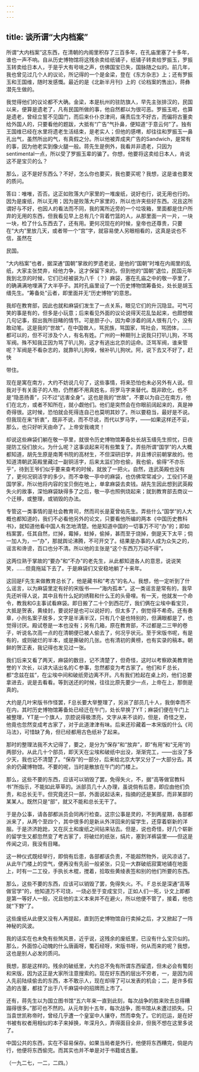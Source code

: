 ```yaml
---
---
---
```

title: 谈所谓“大内档案”
---



所谓“大内档案”这东西，在清朝的内阁里积存了三百多年，在孔庙里塞了十多年，谁也一声不响。自从历史博物馆将这残余卖给纸铺子，纸铺子转卖给罗振玉，罗振玉转卖给日本人，于是乎大有号咷之声，仿佛国宝已失，国脉随之似的。前几年，我也曾见过几个人的议论，所记得的一个是金梁，登在《东方杂志》上；还有罗振玉和王国维，随时发感慨。最近的是《北新半月刊》上的《论档案的售出》，蒋彝潜先生做的。

我觉得他们的议论都不大确。金梁，本是杭州的驻防旗人，早先主张排汉的，民国以来，便算是遗老了，凡有民国所做的事，他自然都以为很可恶。罗振玉呢，也算是遗老，曾经立誓不见国门，而后来仆仆京津间，痛责后生不好古，而偏将古董卖给外国人的，只要看他的题跋，大抵有“广告”气扑鼻，便知道“于意云何”了。独有王国维已经在水里将遗老生活结束，是老实人；但他的感喟，却往往和罗振玉一鼻孔出气，虽然所出的气，有真假之分。所以他被弄成夹广告的Sandwich，是常有的事，因为他老实到像火腿一般。蒋先生是例外，我看并非遗老，只因为sentimental一点，所以受了罗振玉辈的骗了。你想，他要将这卖给日本人，肯说这不是宝贝的么？

那么，这不是好东西么？不好，怎么你也要买，我也要买呢？我想，这是谁也要发的质问。

答曰：唯唯，否否。这正如败落大户家里的一堆废纸，说好也行，说无用也行的。因为是废纸，所以无用；因为是败落大户家里的，所以也许夹些好东西。况且这所谓好与不好，也因人的看法而不同，我的寓所近旁的一个垃圾箱，里面都是住户所弃的无用的东西，但我看见早上总有几个背着竹篮的人，从那里面一片一片，一块一块，检了什么东西去了，还有用。更何况现在的时候，皇帝也还尊贵，只要在“大内”里放几天，或者带一个“宫”字，就容易使人另眼相看的，这真是说也不信，虽然在

民国。

“大内档案”也者，据深通“国朝”掌故的罗遗老说，是他的“国朝”时堆在内阁里的乱纸，大家主张焚弃，经他力争，这才保留下来的。但到他的“国朝”退位，民国元年我到北京的时候，它们已经被装为八千（？）麻袋，塞在孔庙之中的敬一亭里了，的确满满地埋满了大半亭子。其时孔庙里设了一个历史博物馆筹备处，处长是胡玉缙先生。“筹备处”云者，即里面并无“历史博物”的意思。

我却在教育部，因此也就和麻袋们发生了一点关系，眼见它们的升沉隐显。可气可笑的事是有的，但多是小玩意；后来看见外面的议论说得天花乱坠起来，也颇想做几句记事，叙出我所目睹的情节。可是胆子小，因为牵涉着的阔人很有几个，没有敢动笔。这是我的“世故”，在中国做人，骂民族，骂国家，骂社会，骂团体，……都可以的，但不可涉及个人，有名有姓。广州的一种期刊上说我只打叭儿狗，不骂军阀。殊不知我正因为骂了叭儿狗，这才有逃出北京的运命。泛骂军阀，谁来管呢？军阀是不看杂志的，就靠叭儿狗嗅，候补叭儿狗吠。阿，说下去又不好了，赶快

带住。

现在是寓在南方，大约不妨说几句了，这些事情，将来恐怕也未必另外有人说。但我对于有关面子的人物，仍然都不用真姓名，将罗马字来替代。既非欧化，也不是“隐恶扬善”，只不过“远害全身”。这也是我的“世故”，不要以为自己在南方，他们在北方，或者不知所在，就小觑他们。他们是突然会在你眼前阔起来的，真是神奇得很。这时候，恐怕就会死得连自己也莫明其妙了。所以要稳当，最好是不说。但我现在来“折衷”，既非不说，而不尽说，而代以罗马字，——如果这样还不妥，那么，也只好听天由命了。上帝安我魂灵！

却说这些麻袋们躺在敬一亭里，就很令历史博物馆筹备处长胡玉缙先生担忧，日夜提防工役们放火。为什么呢？这事谈起来可有些繁复了。弄些所谓“国学”的人大概都知道，胡先生原是南菁书院的高材生，不但深研旧学，并且博识前朝掌故的。他知道清朝武英殿里藏过一副铜活字，后来太监们你也偷，我也偷，偷得“不亦乐乎”，待到王爷们似乎要来查考的时候，就放了一把火。自然，连武英殿也没有了，更何况铜活字的多少。而不幸敬一亭中的麻袋，也仿佛常常减少，工役们不是国学家，所以他将内容的宝贝倒在地上，单拿麻袋去卖钱。胡先生因此想到武英殿失火的故事，深怕麻袋缺得多了之后，敬一亭也照例烧起来；就到教育部去商议一个迁移，或整理，或销毁的办法。

专管这一类事情的是社会教育司，然而司长是夏曾佑先生。弄些什么“国学”的人大概也都知道的，我们不必看他另外的论文，只要看他所编的两本《中国历史教科书》，就知道他看中国人有怎地清楚。他是知道中国的一切事万不可“办”的；即如档案罢，任其自然，烂掉，霉掉，蛀掉，偷掉，甚而至于烧掉，倒是天下太平；倘一加人为，一“办”，那就舆论沸腾，不可开交了。结果是办事的人成为众矢之的，谣言和谗谤，百口也分不清。所以他的主张是“这个东西万万动不得”。

这两位熟于掌故的“要办”和“不办”的老先生，从此都知道各人的意思，说说笑笑，……但竟拖延下去了。于是麻袋们又安稳地躺了十来年。

这回是F先生来做教育总长了，他是藏书和“考古”的名人。我想，他一定听到了什么谣言，以为麻袋里定有好的宋版书——“海内孤本”。这一类谣言是常有的，我早先还听得人说，其中且有什么妃的绣鞋和什么王的头骨哩。有一天，他就发一个命令，教我和G主事试看麻袋。即日搬了二十个到西花厅，我们俩在尘埃中看宝贝，大抵是贺表，黄绫封，要说好是也可以说好的，但太多了，倒觉得不希奇。还有奏章，小刑名案子居多，文字是半满半汉，只有几个是也特别的，但满眼都是了，也觉得讨厌。殿试卷是一本也没有；另有几箱，原在教育部，不过都是二三甲的卷子，听说名次高一点的在清朝便已被人偷去了，何况乎状元。至于宋版书呢，有是有的，或则破烂的半本，或是撕破的几张。也有清初的黄榜，也有实录的稿本。朝鲜的贺正表，我记得也发见过一张。

我们后来又看了两天，麻袋的数目，记不清楚了，但奇怪，这时以考察欧美教育驰誉的Ｙ次长，以讲大话出名的Ｃ参事，忽然都变为考古家了。他们和Ｆ总长，都“念兹在兹”，在尘埃中间和破纸旁边离不开。凡有我们检起在桌上的，他们总要拿进去，说是去看看。等到送还的时候，往往比原先要少一点，上帝在上，那倒是真的。

大约是几叶宋版书作怪罢，F总长要大举整理了，另派了部员几十人，我倒幸而不在内，其时历史博物馆筹备处已经迁在午门，处长早换了YT；麻袋们便在午门上被整理，YT是一个旗人，京腔说得极漂亮，文字从来不谈的，但是，奇怪之至，他竟也忽然变成考古家了，对于此道津津有味。后来还珍藏着一本宋版的什么《司马法》，可惜缺了角，但已经都用古色纸补了起来。

那时的整理法我不大记得了，要之，是分为“保存”和“放弃”，即“有用”和“无用”的两部分。从此几十个部员，即天天在尘埃和破纸中出没，渐渐完工，——出没了多少天，我也记不清楚了。“保存”的一部分，后来给北京大学又分了一大部分去。其余的仍藏博物馆。不要的呢，当时是散放在午门的门楼上。

那么，这些不要的东西，应该可以销毁了罢，免得失火，不，据“高等做官教科书”所指示，不能如此草草的。派部员几十人办理，虽说倘有后患，即应由他们负责，和总长无干。但究竟还只一部，外面说起话来，指摘的还是某部，而非某部的某某人。既然只是“部”，就又不能和总长无干了。

于是办公事，请各部都派员会同再行检查。这宗公事是灵的，不到两星期，各部都派来了，从两个至四个，其中很多的是新从外洋回来的留学生，还穿着崭新的洋服。于是济济跄跄，又在灰土和废纸之间钻来钻去。但是，说也奇怪，好几个崭新的留学生又都忽然变了考古家了，将破烂的纸张，绢片，塞到洋裤袋里——但这是传闻之词，我没有目睹。

这一种仪式既经举行，即倘有后患，各部都该负责，不能超然物外，说风凉话了。从此午门楼上的空气，便再没有先前一般紧张，只见一大群破纸寂寞地铺在地面上，时有一二工役，手执长木棍，搅着，拾取些黄绫表签和别的他们所要的东西。

那么，这些不要的东西，应该可以销毁了罢，免得失火。不。Ｆ总长是深通“高等做官学”的，他知道万不可烧，一烧必至于变成宝贝，正如人们一死，讣文上即都是第一等好人一般，况且他的主义本来并不在避火，所以他便不管了，接着，他也就“下野”了。

这些废纸从此便又没有人再提起，直到历史博物馆自行卖掉之后，才又掀起了一阵神秘的风波。

我的话实在也未免有些煞风景，近乎说，这残余的废纸里，已没有什么宝贝似的。那么，外面惊心动魄的什么唐画呀，蜀石经呀，宋版书呀，何从而来的呢？我想，这也是别人必发的质问。

我想，那是这样的。残余的破纸里，大约总不免有所谓东西留遗，但未必会有蜀刻和宋版，因为这正是大家所注意搜索的。现在好东西的层出不穷者，一，是因为阔人先前陆续偷去的东西，本不敢示人，现在却得了可以发表的机会；二，是许多假造的古董，都挂了出于八千麻袋中的招牌而上市了。

还有，蒋先生以为国立图书馆“五六年来一直到此刻，每次战争的胜来败去总得糟蹋得很多。”那可也不然的。从元年到十五年，每次战争，图书馆从未遭过损失。只当袁世凯称帝时，曾经几乎遭一个皇室中人攘夺，然而幸免了。它的厄运，是在好书被有权者用相似的本子来掉换，年深月久，弄得面目全非，但我不想在这里多说了。

中国公共的东西，实在不容易保存。如果当局者是外行，他便将东西糟完，倘是内行，他便将东西偷完。而其实也并不单是对于书籍或古董。

（一九二七，一二，二四。）